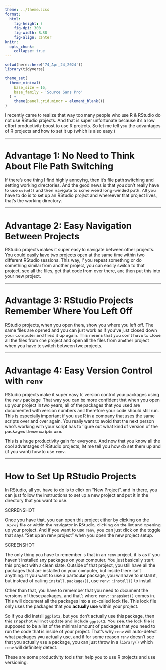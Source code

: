```yaml
---
theme: ../theme.scss
format: 
  html: 
    fig-height: 5
    fig-dpi: 300
    fig-width: 8.88
    fig-align: center
knitr: 
  opts_chunk: 
    collapse: true
---
```


```r
setwd(here::here('74_Apr_24_2024'))
library(tidyverse)

theme_set(
  theme_minimal(
    base_size = 16,
    base_family = 'Source Sans Pro'
  ) +
    theme(panel.grid.minor = element_blank())
) 
```

I recently came to realize that way too many people who use R & RStudio do not use RStudio projects.
And that is super unfortunate because it's a low effort productivity boost to use R projects.
So let me tell you the advantages of R projects and how to set it up (which is also easy.)

---

# Advantage 1: No Need to Think About File Path Switching

If there's one thing I find highly annoying, then it's file path switching and setting working directories.
And the good news is that you don't really have to use `setwd()` and then navigate to some weird long-winded path.
All you have to do is to set up an RStudio project and whereever that project lives, that's the working directory.

---

# Advantage 2: Easy Navigation Between Projects

RStudio projects makes it super easy to navigate between other projects.
You could easily have two projects open at the same time within two different RStudio sessions.
This way, if you repeat something or do something similar from another project, you can easily switch to that project, see all the files, get that code from over there, and then put this into your new project.

---

# Advantage 3: RStudio Projects Remember Where You Left Off

RStudio projects, when you open them, show you where you left off.
The same files are opened and you can just work as if you've just closed down your computer and fired it up again.
This means that you don't have to close all the files from one project and open all the files from another project when you have to switch between two projects.

---

# Advantage 4: Easy Version Control with `renv`


RStudio projects make it super easy to version control your packages using the `renv` package.
That way you can be more confident that when you open up your project in two years, all of the packages that you used are documented with version numbers and therefore your code should still run.
This is especially important if you use R in a company that uses the same scripts over and over again.
You really want to avoid that the next person who's working with your script has to figure out what kind of version of the packages these scripts use.

This is a huge productivity gain for everyone.
And now that you know all the cool advantages of RStudio projects, let me tell you how do set them up and (if you want) how to use `renv`.

---

# How to Set Up RStudio Projects

In RStudio, all you have to do is to click on "New Project", and in there, you can just follow the instructions to set up a new project and put it in the directory that you want to use.

SCRRENSHOT

Once you have that, you can open this project either by clicking on the `.Rproj` file or within the navigator in RStudio, clicking on the list and opening up your project.
And if you want to use `renv`, you can just click on the toggle that says "Set up an renv project" when you open the new project setup.

SCREENSHOT

The only thing you have to remember is that in an `renv` project, it is as if you haven't installed any packages on your computer.
You just basically start this project with a clean slate.
Outside of that project, you still have all the packages that are installed on your computer, but inside there isn't anything.
If you want to use a particular package, you will have to install it, but instead of calling `install.packages()`, use `renv::install()` to install.


Other than that, you have to remember that you need to document the versions of these packages, and that's where `renv::snapshot()` comes in.
This will document all the packages into a so-called lock file.
This lock file only uses the packages that you **actually use** within your project.

So if you did install `ggplot2`, but you don't actually use this package, then this snapshot will not update and include `ggplot2`. 
You see, the lock file is supposed to be a list of the minimal amount of packages that you need to run the code that is inside of your project.
That's why `renv` will auto-detect what packages you actually use, and if for some reason `renv` doesn't see that you actually use a package, you can just throw in a `library()` which `renv` will definitely detect.


These are some productivity tools that help you to use R projects and use versioning.